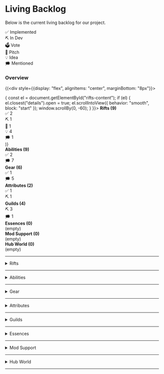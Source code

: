 # Living Backlog

Below is the current living backlog for our project.

<div style={{
  position: "sticky",
  top: "56px",
  zIndex: "100",
  background: "#1a1a1a",
  padding: "8px",
  display: "flex",
  gap: "8px",
  marginBottom: "16px"
}}>
  <div style={{flex: 1, background: "#4caf50", color: "white", textAlign: "center", padding: "4px", borderRadius: "4px"}}>✅ Implemented</div>
  <div style={{flex: 1, background: "#2196f3", color: "white", textAlign: "center", padding: "4px", borderRadius: "4px"}}>⛏️ In Dev</div>
  <div style={{flex: 1, background: "#ff9800", color: "black", textAlign: "center", padding: "4px", borderRadius: "4px"}}>🗳️ Vote</div>
  <div style={{flex: 1, background: "#9c27b0", color: "white", textAlign: "center", padding: "4px", borderRadius: "4px"}}>📄 Pitch</div>
  <div style={{flex: 1, background: "#ffeb3b", color: "black", textAlign: "center", padding: "4px", borderRadius: "4px"}}>💡 Idea</div>
  <div style={{flex: 1, background: "#9e9e9e", color: "white", textAlign: "center", padding: "4px", borderRadius: "4px"}}>🗯️ Mentioned</div>
</div>

### Overview

{(<div style={{display: "flex", alignItems: "center", marginBottom: "8px"}}>
  <div style={{flex: "0 0 140px", textAlign: "right", marginRight: "8px", cursor: "pointer", textDecoration: "underline", color: "#26ac8f"}}
    onClick={() => {
      const el = document.getElementById("rifts-content");
      if (el) {
        el.closest("details").open = true;
        el.scrollIntoView({ behavior: "smooth", block: "start" });
        window.scrollBy(0, -60);
      }
    }}>
    <strong>Rifts (9)</strong>
  </div>
  <div style={{flex: 1, display: "flex", borderRadius: "4px", overflow: "hidden", background: "#ddd", fontSize: "12px"}}>
    <div style={{flex: 2, background: "#4caf50", color: "white", display: "flex", alignItems: "center", justifyContent: "center"}}>✅ 2</div>
    <div style={{flex: 1, background: "#2196f3", color: "white", display: "flex", alignItems: "center", justifyContent: "center"}}>⛏️ 1</div>
    <div style={{flex: 0, background: "#ff9800"}}></div>
    <div style={{flex: 1, background: "#9c27b0", color: "white", display: "flex", alignItems: "center", justifyContent: "center"}}>📝 1</div>
    <div style={{flex: 4, background: "#ffeb3b", color: "black", display: "flex", alignItems: "center", justifyContent: "center"}}>💡 4</div>
    <div style={{flex: 1, background: "#9e9e9e", color: "white", display: "flex", alignItems: "center", justifyContent: "center"}}>🗯️ 1</div>
  </div>
</div>)}

<div style={{display: "flex", alignItems: "center", marginBottom: "8px"}}>
  <div style={{flex: "0 0 140px", textAlign: "right", marginRight: "8px"}}><strong>Abilities (9)</strong></div>
  <div style={{flex: 1, display: "flex", borderRadius: "4px", overflow: "hidden", background: "#ddd", fontSize: "12px"}}>
    <div style={{flex: 2, background: "#4caf50", color: "white", display: "flex", alignItems: "center", justifyContent: "center"}}>✅ 2</div>
    <div style={{flex: 0, background: "#2196f3"}}></div>
    <div style={{flex: 0, background: "#ff9800"}}></div>
    <div style={{flex: 0, background: "#9c27b0"}}></div>
    <div style={{flex: 0, background: "#ffeb3b"}}></div>
    <div style={{flex: 7, background: "#9e9e9e", color: "white", display: "flex", alignItems: "center", justifyContent: "center"}}>🗯️ 7</div>
  </div>
</div>

<div style={{display: "flex", alignItems: "center", marginBottom: "8px"}}>
  <div style={{flex: "0 0 140px", textAlign: "right", marginRight: "8px"}}><strong>Gear (6)</strong></div>
  <div style={{flex: 1, display: "flex", borderRadius: "4px", overflow: "hidden", background: "#ddd", fontSize: "12px"}}>
    <div style={{flex: 1, background: "#4caf50", color: "white", display: "flex", alignItems: "center", justifyContent: "center"}}>✅ 1</div>
    <div style={{flex: 0, background: "#2196f3"}}></div>
    <div style={{flex: 0, background: "#ff9800"}}></div>
    <div style={{flex: 0, background: "#9c27b0"}}></div>
    <div style={{flex: 0, background: "#ffeb3b"}}></div>
    <div style={{flex: 5, background: "#9e9e9e", color: "white", display: "flex", alignItems: "center", justifyContent: "center"}}>🗯️ 5</div>
  </div>
</div>

<div style={{display: "flex", alignItems: "center", marginBottom: "8px"}}>
  <div style={{flex: "0 0 140px", textAlign: "right", marginRight: "8px"}}><strong>Attributes (2)</strong></div>
  <div style={{flex: 1, display: "flex", borderRadius: "4px", overflow: "hidden", background: "#ddd", fontSize: "12px"}}>
    <div style={{flex: 1, background: "#4caf50", color: "white", display: "flex", alignItems: "center", justifyContent: "center"}}>✅ 1</div>
    <div style={{flex: 1, background: "#2196f3", color: "white", display: "flex", alignItems: "center", justifyContent: "center"}}>⛏️ 1</div>
    <div style={{flex: 0, background: "#ff9800"}}></div>
    <div style={{flex: 0, background: "#9c27b0"}}></div>
    <div style={{flex: 0, background: "#ffeb3b"}}></div>
    <div style={{flex: 0, background: "#9e9e9e"}}></div>
  </div>
</div>

<div style={{display: "flex", alignItems: "center", marginBottom: "8px"}}>
  <div style={{flex: "0 0 140px", textAlign: "right", marginRight: "8px"}}><strong>Guilds (4)</strong></div>
  <div style={{flex: 1, display: "flex", borderRadius: "4px", overflow: "hidden", background: "#ddd", fontSize: "12px"}}>
    <div style={{flex: 0, background: "#4caf50"}}></div>
    <div style={{flex: 3, background: "#2196f3", color: "white", display: "flex", alignItems: "center", justifyContent: "center"}}>⛏️ 3</div>
    <div style={{flex: 0, background: "#ff9800"}}></div>
    <div style={{flex: 0, background: "#9c27b0"}}></div>
    <div style={{flex: 0, background: "#ffeb3b"}}></div>
    <div style={{flex: 1, background: "#9e9e9e", color: "white", display: "flex", alignItems: "center", justifyContent: "center"}}>🗯️ 1</div>
  </div>
</div>

<div style={{display: "flex", alignItems: "center", marginBottom: "8px"}}>
  <div style={{flex: "0 0 140px", textAlign: "right", marginRight: "8px"}}><strong>Essences (0)</strong></div>
  <div style={{flex: 1, display: "flex", borderRadius: "4px", overflow: "hidden", background: "#ddd", fontSize: "12px"}}>
    <div style={{flex: 1, background: "#ccc", color: "#666", display: "flex", alignItems: "center", justifyContent: "center"}}>(empty)</div>
  </div>
</div>

<div style={{display: "flex", alignItems: "center", marginBottom: "8px"}}>
  <div style={{flex: "0 0 140px", textAlign: "right", marginRight: "8px"}}><strong>Mod Support (0)</strong></div>
  <div style={{flex: 1, display: "flex", borderRadius: "4px", overflow: "hidden", background: "#ddd", fontSize: "12px"}}>
    <div style={{flex: 1, background: "#ccc", color: "#666", display: "flex", alignItems: "center", justifyContent: "center"}}>(empty)</div>
  </div>
</div>

<div style={{display: "flex", alignItems: "center", marginBottom: "8px"}}>
  <div style={{flex: "0 0 140px", textAlign: "right", marginRight: "8px"}}><strong>Hub World (0)</strong></div>
  <div style={{flex: 1, display: "flex", borderRadius: "4px", overflow: "hidden", background: "#ddd", fontSize: "12px"}}>
    <div style={{flex: 1, background: "#ccc", color: "#666", display: "flex", alignItems: "center", justifyContent: "center"}}>(empty)</div>
  </div>
</div>

---

<details>
<summary>Rifts</summary>

<div id="rifts-content"></div>

- Generation ✅
- Objectives ✅
- Mapper ⛏️
- Shrines 📝
- Stability 💡
- Loot Goblins 💡
- Champions 💡
- Gachapon 💡
- Guild Rooms 🗯️

</details>


---

<details>
<summary>Abilities</summary>

- Mana 🗯️
- AOE ✅
- Projectiles ✅
- DoT 🗯️
- Cloud 🗯️
- Melee 🗯️
- Defensive 🗯️
- Totems 🗯️
- Follower Summons 🗯️

</details>

---

<details>
<summary>Gear</summary>

- Basic Sockets 🗯️
- Runegems ✅
- Ability Based Sockets 🗯️
- Special Sockets 🗯️
- Base Items 🗯️
- Potions 🗯️

</details>

---

<details>
<summary>Attributes</summary>

- Criticals ✅
- Thorns ⛏️

</details>

---

<details>
<summary>Guilds</summary>

- Currency ⛏️
- Stores ⛏️
- Quests ⛏️
- Rankings 🗯️ 

</details>

---

<details>
<summary>Essences</summary>

- TBD

</details>

---

<details>
<summary>Mod Support</summary>

- TBD

</details>

---

<details>
<summary>Hub World</summary>

- TBD

</details>

---
